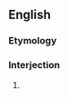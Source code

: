 ==English==

===Etymology===
{{rfe|lang=en}}

===Interjection===
{{en-interj|head=[[damn]] [[your]] [[eyes]]!}}

# {{synnoym of|[[damn]] [[you]]|lang=en}}